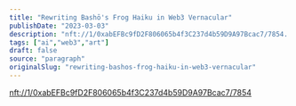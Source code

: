 ```yaml
---
title: "Rewriting Bashō's Frog Haiku in Web3 Vernacular"
publishDate: "2023-03-03"
description: "nft://1/0xabEFBc9fD2F806065b4f3C237d4b59D9A97Bcac7/7854..."
tags: ["ai","web3","art"]
draft: false
source: "paragraph"
originalSlug: "rewriting-bashos-frog-haiku-in-web3-vernacular"
---
```


[nft://1/0xabEFBc9fD2F806065b4f3C237d4b59D9A97Bcac7/7854](nft://1/0xabEFBc9fD2F806065b4f3C237d4b59D9A97Bcac7/7854)